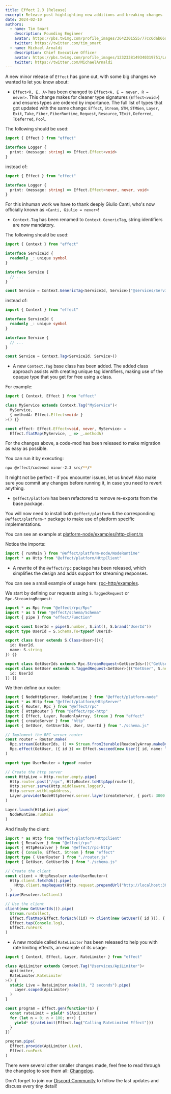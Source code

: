 ```yaml
---
title: Effect 2.3 (Release)
excerpt: Release post highlighting new additions and breaking changes
date: 2024-02-10
authors:
  - name: Tim Smart
    description: Founding Engineer
    avatar: https://pbs.twimg.com/profile_images/3642301555/77cc6dab66dc94fdd77e503fd6d1c1cf_400x400.jpeg
    twitter: https://twitter.com/tim_smart
  - name: Michael Arnaldi
    description: Chief Executive Officer
    avatar: https://pbs.twimg.com/profile_images/1232338149340319751/Ln9nNWyk_400x400.jpg
    twitter: https://twitter.com/MichaelArnaldi
---
```


A new minor release of `Effect` has gone out, with some big changes we wanted to let you know about:

+ `Effect<R, E, A>` has been changed to `Effect<A, E = never, R = never>`. This change makes for cleaner type signatures (`Effect<void>`) and ensures types are ordered by importance. The full list of types that got updated with the same change: `Effect`, `Stream`, `STM`, `STMGen`, `Layer`, `Exit`, `Take`, `Fiber`, `FiberRuntime`, `Request`, `Resource`, `TExit`, `Deferred`, `TDeferred`, `Pool`.

The following should be used:

```ts
import { Effect } from "effect"

interface Logger {
  print: (message: string) => Effect.Effect<void>
}
```

instead of:

```ts
import { Effect } from "effect"

interface Logger {
  print: (message: string) => Effect.Effect<never, never, void>
}
```

For this inhuman work we have to thank deeply Giulio Canti, who's now officially known as `<Canti, Giulio = never>`!

+ `Context.Tag` has been renamed to `Context.GenericTag`, string identifiers are now mandatory.

The following should be used:

```ts
import { Context } from "effect"

interface ServiceId {
  readonly _: unique symbol
}

interface Service {
  // ...
}

const Service = Context.GenericTag<ServiceId, Service>("@services/Service")
```

instead of:

```ts
import { Context } from "effect"

interface ServiceId {
  readonly _: unique symbol
}

interface Service {
  // ...
}

const Service = Context.Tag<ServiceId, Service>()
```

+ A new `Context.Tag` base class has been added. The added class approach assists with creating unique tag identifiers, making use of the opaque type that you get for free using a class. 

For example:

```ts
import { Context, Effect } from "effect"

class MyService extends Context.Tag("MyService")<
  MyService,
  { methodA: Effect.Effect<void> }
>() {}

const effect: Effect.Effect<void, never, MyService> =
  Effect.flatMap(MyService, _ => _.methodA)
```

For the changes above, a code-mod has been released to make migration as easy as possible. 

You can run it by executing:

```bash
npx @effect/codemod minor-2.3 src/**/*
```

It might not be perfect - if you encounter issues, let us know! Also make sure you commit any changes before running it, in case you need to revert anything.

+ `@effect/platform` has been refactored to remove re-exports from the base package. 

You will now need to install both `@effect/platform` & the corresponding `@effect/platform-*` package to make use of platform specific implementations. 

You can see an example at [platform-node/examples/http-client.ts](https://github.com/Effect-TS/effect/blob/main/packages/platform-node/examples/http-client.ts)

Notice the imports:

```ts
import { runMain } from "@effect/platform-node/NodeRuntime"
import * as Http from "@effect/platform/HttpClient"
```

+ A rewrite of the `@effect/rpc` package has been released, which simplifies the design and adds support for streaming responses. 

You can see a small example of usage here: [rpc-http/examples](https://github.com/Effect-TS/effect/tree/main/packages/rpc-http/examples).

We start by defining our requests using `S.TaggedRequest` or `Rpc.StreamingRequest`:

```ts filename="schema.ts"
import * as Rpc from "@effect/rpc/Rpc"
import * as S from "@effect/schema/Schema"
import { pipe } from "effect/Function"

export const UserId = pipe(S.number, S.int(), S.brand("UserId"))
export type UserId = S.Schema.To<typeof UserId>

export class User extends S.Class<User>()({
  id: UserId,
  name: S.string
}) {}

export class GetUserIds extends Rpc.StreamRequest<GetUserIds>()("GetUserIds", S.never, UserId, {}) {}
export class GetUser extends S.TaggedRequest<GetUser>()("GetUser", S.never, User, {
  id: UserId
}) {}
```

We then define our router:

```ts filename="router.ts"
import { NodeHttpServer, NodeRuntime } from "@effect/platform-node"
import * as Http from "@effect/platform/HttpServer"
import { Router, Rpc } from "@effect/rpc"
import { HttpRouter } from "@effect/rpc-http"
import { Effect, Layer, ReadonlyArray, Stream } from "effect"
import { createServer } from "http"
import { GetUser, GetUserIds, User, UserId } from "./schema.js"

// Implement the RPC server router
const router = Router.make(
  Rpc.stream(GetUserIds, () => Stream.fromIterable(ReadonlyArray.makeBy(1000, UserId))),
  Rpc.effect(GetUser, ({ id }) => Effect.succeed(new User({ id, name: "John Doe" })))
)

export type UserRouter = typeof router

// Create the http server
const HttpLive = Http.router.empty.pipe(
  Http.router.post("/rpc", HttpRouter.toHttpApp(router)),
  Http.server.serve(Http.middleware.logger),
  Http.server.withLogAddress,
  Layer.provide(NodeHttpServer.server.layer(createServer, { port: 3000 }))
)

Layer.launch(HttpLive).pipe(
  NodeRuntime.runMain
)
```

And finally the client:

```ts
import * as Http from "@effect/platform/HttpClient"
import { Resolver } from "@effect/rpc"
import { HttpResolver } from "@effect/rpc-http"
import { Console, Effect, Stream } from "effect"
import type { UserRouter } from "./router.js"
import { GetUser, GetUserIds } from "./schema.js"

// Create the client
const client = HttpResolver.make<UserRouter>(
  Http.client.fetchOk().pipe(
    Http.client.mapRequest(Http.request.prependUrl("http://localhost:3000/rpc"))
  )
).pipe(Resolver.toClient)

// Use the client
client(new GetUserIds()).pipe(
  Stream.runCollect,
  Effect.flatMap(Effect.forEach((id) => client(new GetUser({ id })), { batching: true })),
  Effect.tap(Console.log),
  Effect.runFork
)
```

+ A new module called `RateLimiter` has been released to help you with rate limiting effects, an example of its usage:

```ts
import { Context, Effect, Layer, RateLimiter } from "effect"

class ApiLimiter extends Context.Tag("@services/ApiLimiter")<
  ApiLimiter,
  RateLimiter.RateLimiter
>() {
  static Live = RateLimiter.make(10, "2 seconds").pipe(
    Layer.scoped(ApiLimiter)
  )
}

const program = Effect.gen(function*($) {
  const rateLimit = yield* $(ApiLimiter)
  for (let n = 0; n < 100; n++) {
    yield* $(rateLimit(Effect.log("Calling RateLimited Effect")))
  }
})

program.pipe(
  Effect.provide(ApiLimiter.Live),
  Effect.runFork
)
```

There were several other smaller changes made, feel free to read through the changelog to see them all: [Changelog](https://github.com/Effect-TS/effect/blob/main/packages/effect/CHANGELOG.md#230).

Don't forget to join our [Discord Community](https://discord.gg/effect-ts) to follow the last updates and discuss every tiny detail!
